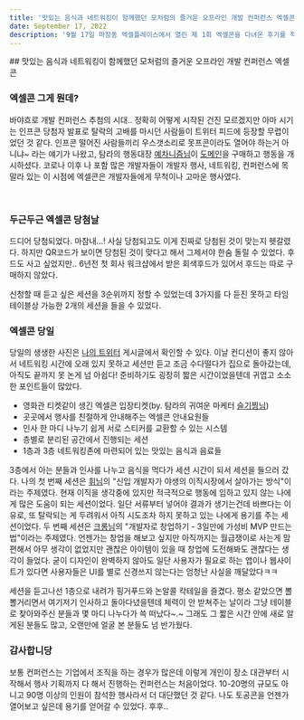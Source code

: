 ```yaml
---
title: '맛있는 음식과 네트워킹이 함께했던 모처럼의 즐거운 오프라인 개발 컨퍼런스 엑셀콘'
date: September 17, 2022
description: '9월 17일 마장동 엑셀플레이스에서 열린 제 1회 엑셀콘을 다녀온 후기를 적어보았습니다.'
---
```


<div className='lg'>
  ## 맛있는 음식과 네트워킹이 함께했던 모처럼의 즐거운 오프라인 개발 컨퍼런스 엑셀콘

  <br />

  ### 엑셀콘 그게 뭔데?

  <p>바야흐로 개발 컨퍼런스 추첨의 시대.. 정확히 어떻게 시작된 건진 모르겠지만 아마 시기는 인프콘 당첨자 발표로 탈락의 고배를 마시던 사람들이 트위터 피드에 등장할 무렵이었던 것 같다.
  인프콘 떨어진 사람들끼리 우스갯소리로 못프콘이라도 열어야 하는거 아니냐~ 라는 얘기가 나왔고, 탐라의 행동대장 <a href='https://twitter.com/yechanism_'>예차니즘님</a>이 <a href='https://excelcon.day/'>도메인</a>을 구매하고 행동을 개시하셨다.
  코로나 이후 나 포함 많은 개발자들이 개발자 행사, 네트워킹, 컨퍼런스에 목말라 있는 이 시점에 엑셀콘은 개발자들에게 무척이나 고마운 행사였다.</p>
  <br />

  ### 두근두근 엑셀콘 당첨날
  드디어 당첨되었다. 마참내...! 
  사실 당첨되고도 이게 진짜로 당첨된 것이 맞는지 헷갈렸다. 하지만 QR코드가 보이면 당첨된 것이 맞다고 해서 그제서야 한숨 돌릴 수 있었다.
  후드도 사고 싶었지만.. 6년전 첫 회사 워크샵에서 받은 회색후드가 있어서 후드는 따로 구매하지 않았다.

  신청할 때 듣고 싶은 세션을 3순위까지 정할 수 있었는데 3가지를 다 듣진 못하고 타임테이블상 가능한 2개의 세션을 들을 수 있었다.
  <br />

  ### 엑셀콘 당일 
  당일의 생생한 사진은 <a href='https://twitter.com/sudokeepcoding/status/1571111088204451840'>나의 트위터</a> 게시글에서 확인할 수 있다.
  이날 컨디션이 좋지 않아서 네트워킹 시간에 오래 있지 못하고 세션만 듣고 조금 수다떨다가 집으로 돌아갔는데, 아직도 끝까지 못 논게 넘 아쉽다!
  준비하기도 굉장히 짧은 시간이었을텐데 귀엽고 소소한 포인트들이 많았다.

  - 영화관 티켓같이 생긴 엑셀콘 입장티켓(by. 탐라의 귀여운 마케터 <a href='https://twitter.com/seulgi_room'>슬기찡님</a>) 
  - 곳곳에서 행사를 친절하게 안내해주는 엑셀콘 안내요원들
  - 인사 한 마디 나누기 쉽게 서로 스티커를 교환할 수 있는 시스템
  - 층별로 분리된 공간에서 진행되는 세션
  - 1층과 3층 네트워킹존에 마련되어 있는 맛있는 음식과 음료들

  3층에서 아는 분들과 인사를 나누고 음식을 먹다가 세션 시간이 되서 세션을 들으러 갔다.
  나의 첫 번째 세션은 <a href='https://twitter.com/whuii133'>휘님</a>의 "신입 개발자가 야생의 이직시장에서 살아가는 방식"이라는 주제였다.
  현재 이직을 생각중에 있지만 적극적으로 행동에 임하고 있지 않는 나에게 많은 도움이 되는 세션이었다.
  일단 서류부터 넣어야 결과가 생기는건데 바쁘다는 이유로, 또 탈락되는 게 두려워서 아직 시도조차 하지 못하고 있는 나에게 용기를 주는 세션이었다.
  두 번째 세션은 <a href='https://twitter.com/csecr24'>크롱님</a>의 "개발자로 창업하기 - 3일만에 가성비 MVP 만드는법"이라는 주제였다.
  언젠가는 창업을 해보고 싶지만 아직까지는 월급쟁이로 사는게 맘편해서 아무 생각이 없었지만 괜찮은 아이템이 있을 때 창업에 도전해봐도 괜찮다는 생각이 들었다.
  굳이 디자인이 완벽하지 않아도 일단 사용자가 필요로 하는 앱이나 웹사이트가 있다면 사용자들은 UI를 별로 신경쓰지 않는다는 엄청난 사실을 깨달았다ㅋㅋ

  세션을 듣고나선 1층으로 내려가 핑거푸드와 논알콜 칵테일을 즐겼다. 
  평소 같았으면 뽈뽈거리면서 여기저기 인사하고 돌아다녔을텐데 체력이 안 받쳐주는 날이라 그냥 테이블로 찾아와주신 분들과 몇 마디 나누다가 쓱 떠났다~.~
  그래도 그 짧은 시간 안에 새로 알게된 분들도 많고, 오랜만에 얼굴 본 분들도 넘 반가웠다.

  ### 감사합니당
  보통 컨퍼런스는 기업에서 조직을 하는 경우가 많은데 이렇게 개인이 장소 대관부터 시작해서 행사 기획까지 다 해서 진행하는 컨퍼런스는 처음이었다.
  10-20명의 규모도 아니고 90명 이상의 인원이 참석한 행사라서 더 대단했던 것 같다.
  나도 토공콘을 언젠가 열어보고 싶은데 용기를 얻어갈 수 있었다. 후후.. 

</div>


